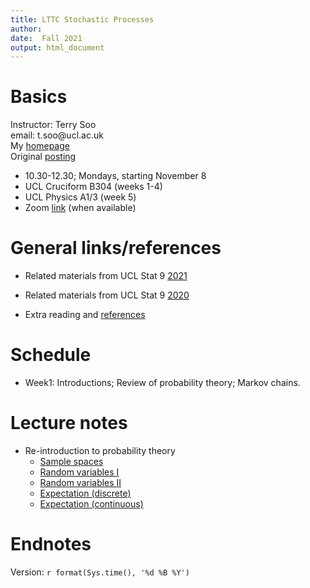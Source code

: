 ```yaml
---
title: LTTC Stochastic Processes 
author: 
date:  Fall 2021
output: html_document
---
```


#  Basics

Instructor:  Terry Soo
<br>
email:  t.soo@ucl.ac.uk
<br>
My [homepage](https://www.terrysoo.com)
<br>
Original [posting](http://www.ltcc.ac.uk/media/london-taught-course-centre/documents/Stochastic-Processes.pdf)
<br>

* 10.30-12.30; Mondays, starting November 8   
* UCL Cruciform B304 (weeks 1-4) 
* UCL Physics A1/3 (week 5)
* Zoom [link](https://ucl.zoom.us/my/terrysoo) (when available)


# General links/references 

*  Related materials from UCL Stat 9 [2021](https://nbviewer.org/url/tsoo-math.github.io/ucl2/skeleton2021.ipynb)

*   Related materials from UCL Stat 9 [2020](https://tsoo-math.github.io/ucl/skeleton.html)

*  Extra reading and  [references](https://tsoo-math.github.io/lttc/references.html)

#  Schedule

*  Week1:  Introductions; Review of probability theory; Markov chains.


#  Lecture notes

* Re-introduction to probability theory 
  * [Sample spaces](https://tsoo-math.github.io/lttc/re-introduction.html)
  * [Random variables I](https://tsoo-math.github.io/lttc/randomrv.pdf)
  * [Random variables II](https://tsoo-math.github.io/lttc/randomrvtwo.pdf)
  * [Expectation (discrete)](https://tsoo-math.github.io/lttc/expectation-d.pdf)
  * [Expectation (continuous)](https://tsoo-math.github.io/lttc/expectation-c.pdf)
  
  
# Endnotes

Version: `r format(Sys.time(), '%d %B %Y')`


<br>
<br>
<br>
